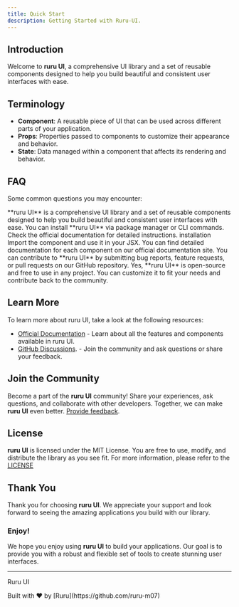 ```yaml
---
title: Quick Start
description: Getting Started with Ruru-UI.
---
```



## Introduction

Welcome to **ruru UI**, a comprehensive UI library and a set of reusable components designed to help you build beautiful and consistent user interfaces with ease.

## Terminology

- **Component**: A reusable piece of UI that can be used across different parts of your application.
- **Props**: Properties passed to components to customize their appearance and behavior.
- **State**: Data managed within a component that affects its rendering and behavior.

## FAQ

Some common questions you may encounter:

<Accordions>
    <Accordion id="What is ruru UI?" title="What is ruru UI?">
        **ruru UI** is a comprehensive UI library and a set of reusable components designed to help you build beautiful and consistent user interfaces with ease.
    </Accordion>
    <Accordion id="How do I install ruru UI?" title="How do I install ruru UI?">
        You can install **ruru UI** via package manager or CLI commands. Check the official documentation for detailed instructions.
    <Link href="/docs/installation">installation</Link>
    </Accordion>
    <Accordion id="How do I use a component from ruru UI?" title="How do I use a component from ruru UI?">
        Import the component and use it in your JSX.
    </Accordion>
    <Accordion id="Where can I find the documentation for each component?" title="Where can I find the documentation for each component?">
        You can find detailed documentation for each component on our official documentation site.
    </Accordion>
    <Accordion id="How can I contribute to ruru UI?" title="How can I contribute to ruru UI?">
        You can contribute to **ruru UI** by submitting bug reports, feature requests, or pull requests on our GitHub repository.
    </Accordion>
    <Accordion id="Can I use this in my project?" title="Can I use this in my project?">
        Yes, **ruru UI** is open-source and free to use in any project. You can customize it to fit your needs and contribute back to the community.
    </Accordion>
</Accordions>

## Learn More

To learn more about ruru UI, take a look at the following resources:

- [Official Documentation](/docs) - Learn about all the features and components available in ruru UI.
- [GitHub Discussions](https://github.com/ruru-m07/ruru-ui/discussions). - Join the community and ask questions or share your feedback.

## Join the Community

Become a part of the **ruru UI** community! Share your experiences, ask questions, and collaborate with other developers. Together, we can make **ruru UI** even better. [Provide feedback](https://github.com/ruru-m07/ruru-ui/discussions/3).

## License

**ruru UI** is licensed under the MIT License. You are free to use, modify, and distribute the library as you see fit. For more information, please refer to the [LICENSE](https://github.com/ruru-m07/ruru-ui/blob/main/LICENSE)

## Thank You

Thank you for choosing **ruru UI**. We appreciate your support and look forward to seeing the amazing applications you build with our library.

### Enjoy!

We hope you enjoy using **ruru UI** to build your applications. Our goal is to provide you with a robust and flexible set of tools to create stunning user interfaces.

---

<p className="font-bold -mb-3">Ruru UI</p>
<p className="text-xs font-bold">Built with ❤️ by [Ruru](https://github.com/ruru-m07) </p>
